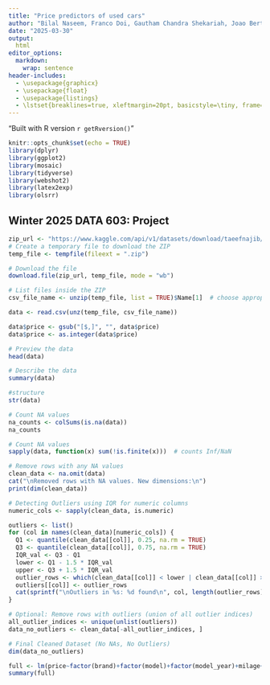 ```yaml
---
title: "Price predictors of used cars"
author: "Bilal Naseem, Franco Doi, Gautham Chandra Shekariah, Joao Bertti Targino, Romith Bondada"
date: "2025-03-30"
output:
  html
editor_options: 
  markdown: 
    wrap: sentence
header-includes:
  - \usepackage{graphicx}
  - \usepackage{float} 
  - \usepackage{listings}
  - \lstset{breaklines=true, xleftmargin=20pt, basicstyle=\tiny, frame=single}
---
```


"Built with R version `r getRversion()`"
```r
knitr::opts_chunk$set(echo = TRUE)
library(dplyr)
library(ggplot2)
library(mosaic)
library(tidyverse)
library(webshot2)
library(latex2exp)
library(olsrr)
```


## Winter 2025 DATA 603: Project


```r
zip_url <- "https://www.kaggle.com/api/v1/datasets/download/taeefnajib/used-car-price-prediction-dataset"
# Create a temporary file to download the ZIP
temp_file <- tempfile(fileext = ".zip")

# Download the file
download.file(zip_url, temp_file, mode = "wb")

# List files inside the ZIP
csv_file_name <- unzip(temp_file, list = TRUE)$Name[1]  # choose appropriate file if more than one

data <- read.csv(unz(temp_file, csv_file_name))
```

```r
data$price <- gsub("[$,]", "", data$price)
data$price <- as.integer(data$price)
```


```r
# Preview the data
head(data)
```


```r
# Describe the data
summary(data)
```

```r
#structure
str(data)
```

```r
# Count NA values
na_counts <- colSums(is.na(data))
na_counts
```

```r
# Count NA values
sapply(data, function(x) sum(!is.finite(x)))  # counts Inf/NaN
```

```r
# Remove rows with any NA values
clean_data <- na.omit(data)
cat("\nRemoved rows with NA values. New dimensions:\n")
print(dim(clean_data))
```

```r
# Detecting Outliers using IQR for numeric columns
numeric_cols <- sapply(clean_data, is.numeric)

outliers <- list()
for (col in names(clean_data)[numeric_cols]) {
  Q1 <- quantile(clean_data[[col]], 0.25, na.rm = TRUE)
  Q3 <- quantile(clean_data[[col]], 0.75, na.rm = TRUE)
  IQR_val <- Q3 - Q1
  lower <- Q1 - 1.5 * IQR_val
  upper <- Q3 + 1.5 * IQR_val
  outlier_rows <- which(clean_data[[col]] < lower | clean_data[[col]] > upper)
  outliers[[col]] <- outlier_rows
  cat(sprintf("\nOutliers in %s: %d found\n", col, length(outlier_rows)))
}
```

```r
# Optional: Remove rows with outliers (union of all outlier indices)
all_outlier_indices <- unique(unlist(outliers))
data_no_outliers <- clean_data[-all_outlier_indices, ]
```

```r
# Final Cleaned Dataset (No NAs, No Outliers) 
dim(data_no_outliers)
```


```r
full <- lm(price~factor(brand)+factor(model)+factor(model_year)+milage+factor(fuel_type)+factor(engine)+factor(transmission)+factor(ext_col)+factor(int_col)+factor(accident)+factor(clean_title), data = data_no_outliers)
summary(full)
```

